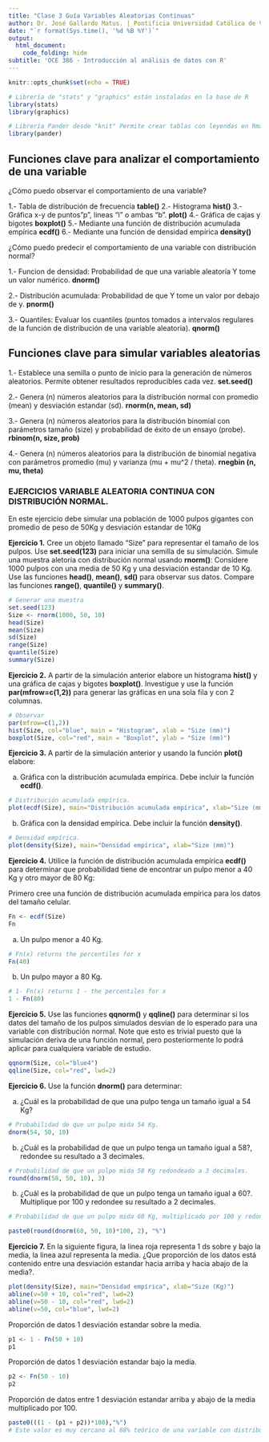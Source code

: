 ```yaml
---
title: "Clase 3 Guía Variables Aleatorias Continuas"
author: Dr. José Gallardo Matus. | Pontificia Universidad Católica de Valparaíso | <jose.gallardo@pucv.cl> 
date: "`r format(Sys.time(), '%d %B %Y')`"
output:
  html_document:
    code_folding: hide
subtitle: 'OCE 386 - Introducción al análisis de datos con R'
---
```


```r
knitr::opts_chunk$set(echo = TRUE)

# Librería de "stats" y "graphics" están instaladas en la base de R
library(stats)
library(graphics)

# Librería Pander desde "knit" Permite crear tablas con leyendas en Rmarkdown
library(pander)

```

## **Funciones clave para analizar el comportamiento de una variable**

¿Cómo puedo observar el comportamiento de una variable?

1.- Tabla de distribución de frecuencia
**table()**
2.- Histograma
**hist()**
3.- Gráfica x-y de puntos"p", lineas "l" o ambas "b".
**plot()**
4.- Gráfica de cajas y bigotes
**boxplot()**
5.- Mediante una función de distribución acumulada empírica
**ecdf()**
6.- Mediante una función de densidad empírica
**density()**

¿Cómo puedo predecir el comportamiento de una variable con distribución normal?

1.- Funcion de densidad: Probabilidad de que una variable aleatoría Y tome un valor numérico.
**dnorm()**

2.- Distribución acumulada: Probabilidad de que Y tome un valor por debajo de y. **pnorm()**

3.- Quantiles: Evaluar los cuantiles (puntos tomados a intervalos regulares de la función de distribución de una variable aleatoria).
**qnorm()**

## **Funciones clave para simular variables aleatorias**

1.- Establece una semilla o punto de inicio para la generación de números aleatorios. Permite obtener resultados reproducibles cada vez.
**set.seed()**

2.- Genera (n) números aleatorios para la distribución normal con promedio (mean) y desviación estandar (sd).
**rnorm(n, mean, sd)**

3.- Genera (n) números aleatorios para la distribución binomial con parámetros tamaño (size) y probabilidad de éxito de un ensayo (probe).
**rbinom(n, size, prob)**

4.- Genera (n) números aleatorios para la distribución de binomial negativa con parámetros promedio (mu) y varianza (mu + mu^2 / theta).
**rnegbin (n, mu, theta)**

### EJERCICIOS VARIABLE ALEATORIA CONTINUA CON DISTRIBUCIÓN NORMAL.

En este ejercicio debe simular una población de 1000 pulpos gigantes con promedio de peso de 50Kg y desviación estandar de 10Kg

**Ejercicio 1.** Cree un objeto llamado "Size" para representar el tamaño de los pulpos. Use **set.seed(123)** para iniciar una semilla de su simulación. Simule una muestra aletoria con distribución normal usando **rnorm()**: Considere 1000 pulpos con una media de 50 Kg y una desviación estandar de 10 Kg. Use las funciones **head()**, **mean()**, **sd()** para observar sus datos. Compare las funciones **range()**, **quantile()** y **summary()**.

```r
# Generar una muestra 
set.seed(123)
Size <- rnorm(1000, 50, 10)
head(Size)
mean(Size)
sd(Size)
range(Size)
quantile(Size)
summary(Size)

```

**Ejercicio 2.** A partir de la simulación anterior elabore un histograma **hist()** y una gráfica de cajas y bigotes **boxplot()**. Investigue y use la función **par(mfrow=c(1,2))** para generar las gráficas en una sola fila y con 2 columnas. 

```r
# Observar 
par(mfrow=c(1,2))
hist(Size, col="blue", main = "Histogram", xlab = "Size (mm)")
boxplot(Size, col="red", main = "Boxplot", ylab = "Size (mm)")
```

**Ejercicio 3.** A partir de la simulación anterior y usando la función **plot()** elabore:

a) Gráfica con la distribución acumulada empírica. Debe incluir la función **ecdf()**.

```r
# Distribución acumulada empírica.
plot(ecdf(Size), main="Distribución acumulada empírica", xlab="Size (mm)")
```

b) Gráfica con la densidad empírica. Debe incluir la función **density()**.

```r
# Densidad empírica.
plot(density(Size), main="Densidad empírica", xlab="Size (mm)")
```


**Ejercicio 4.** Utilice la función de distribución acumulada empírica **ecdf()** para determinar que probabilidad tiene de encontrar un pulpo menor a 40 Kg y otro mayor de 80 Kg:

Primero cree una función de distribución acumulada empírica para los datos del tamaño celular.
```r
Fn <- ecdf(Size)
Fn
```

a) Un pulpo menor a 40 Kg.
```r
# Fn(x) returns the percentiles for x
Fn(40) 
```

b) Un pulpo mayor a 80 Kg.

```r
# 1- Fn(x) returns 1 - the percentiles for x
1 - Fn(80)  
```

**Ejercicio 5.** Use las funciones **qqnorm()** y **qqline()** para determinar si los datos del tamaño de los pulpos simulados desvian de lo esperado para una variable con distribución normal. Note que esto es trivial puesto que la simulación deriva de una función normal, pero posteriormente lo podrá aplicar para cualquiera variable de estudio.

```r
qqnorm(Size, col="blue4")
qqline(Size, col="red", lwd=2)
```

**Ejercicio 6.** Use la función **dnorm()** para determinar:

a) ¿Cuál es la probabilidad de que una pulpo tenga un tamaño igual a 54 Kg?

```r

# Probabilidad de que un pulpo mida 54 Kg.
dnorm(54, 50, 10)

```

b) ¿Cuál es la probabilidad de que un pulpo tenga un tamaño igual a 58?, redondee su resultado a 3 decimales.

```r
# Probabilidad de que un pulpo mida 58 Kg redondeado a 3 decimales.
round(dnorm(58, 50, 10), 3)
```

b) ¿Cuál es la probabilidad de que un pulpo tenga un tamaño igual a 60?. Multiplique por 100 y redondee su resultado a 2 decimales.

```r
# Probabilidad de que un pulpo mida 60 Kg, multiplicado por 100 y redondeado a 2 decimales

paste0(round(dnorm(60, 50, 10)*100, 2), "%")
```

**Ejercicio 7.** En la siguiente figura, la linea roja representa 1 ds sobre y bajo la media, la linea azul representa la media. ¿Que proporción de los datos está contenido entre una desviación estandar hacia arriba y hacia abajo de la media?.

```r
plot(density(Size), main="Densidad empírica", xlab="Size (Kg)")
abline(v=50 + 10, col="red", lwd=2)
abline(v=50 - 10, col="red", lwd=2)
abline(v=50, col="blue", lwd=2)
```

Proporción de datos 1 desviación estandar sobre la media.
```r
p1 <- 1 - Fn(50 + 10)
p1
```

Proporción de datos 1 desviación estandar bajo la media.
```r
p2 <- Fn(50 - 10)
p2
```

Proporción de datos entre 1 desviación estandar arriba y abajo de la media multiplicado por 100.

```r
paste0(((1 - (p1 + p2))*100),"%")
# Este valor es muy cercano al 68% teórico de una variable con distribución normal.
```
